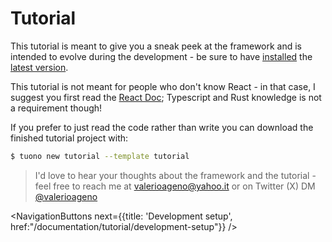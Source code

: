 
<Head>
  <title>Tuono - Tutorial</title>
</Head>


<Breadcrumbs>
  <Element label="Tutorial" />
</Breadcrumbs>

# Tutorial

This tutorial is meant to give you a sneak peek at the framework and is intended to evolve during the
development - be sure to have [installed](/documentation/installation) the [latest version](https://crates.io/crates/tuono).

This tutorial is not meant for people who don't know React - in that case, I suggest you first read the
[React Doc](https://react.dev/); Typescript and Rust knowledge is not a requirement though!

If you prefer to just read the code rather than write you can download the finished tutorial project with:

```bash
$ tuono new tutorial --template tutorial
```

> I'd love to hear your thoughts about the framework and the tutorial - feel free to reach me at [valerioageno@yahoo.it](mailto:valerioageno@ahoo.it)
> or on Twitter (X) DM [@valerioageno](https://twitter.com/valerioageno)


<NavigationButtons 
		next={{title: 'Development setup', href:"/documentation/tutorial/development-setup"}}
/>

